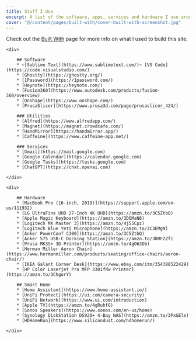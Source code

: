 ```yaml
---
title: Stuff I Use
excerpt: A list of the software, apps, services and hardware I use around the home.
cover: "@/content/pages/built-with/cover-built-with-screenshot.jpg"
---
```



Check out the [Built With](/built-with) page for more info on what I used to build this site.

<div class="grid grid-cols-2 gap-10 md:gap-20">

    <div>

        ## Software
        * ~[Sublime Text](https://www.sublimetext.com/)~ [VS Code](https://code.visualstudio.com/)
        * [Ghostty](https://ghostty.org/)
        * [1Password](https://1password.com/)
        * [Heynote](https://heynote.com/)
        * [Fusion360](https://www.autodesk.com/products/fusion-360/overview)
        * [OnShape](https://www.onshape.com/)
        * [PrusaSlicer](https://www.prusa3d.com/page/prusaslicer_424/)

        ### Utilities
        * [Alfred](https://www.alfredapp.com/)
        * [Magnet](https://magnet.crowdcafe.com/)
        * [HandMirror](https://handmirror.app/)
        * [Caffeine](https://www.caffeine-app.net/)

        ### Services
        * [Gmail](https://mail.google.com)
        * [Google Calendar](https://calendar.google.com)
        * [Google Tasks](https://tasks.google.com)
        * [ChatGPT](https://chat.openai.com)

    </div>

    <div>

        ## Hardware
        * [MacBook Pro (16-inch, 2019)](https://support.apple.com/en-us/111932)
        * [LG UltraFine UHD 27-Inch 4K UHD](https://amzn.to/3C5ZtbQ)
        * [Apple Magic Keyboard](https://amzn.to/3DQMaN6)
        * [Logitech MX Master 3](https://amzn.to/4j55Cpz)
        * [Logitech Blue Yeti Microphone](https://amzn.to/3C3EMgN)
        * [Anker PowerConf C300](https://amzn.to/3C5ZtbQ)
        * [Anker 575 USB-C Docking Station](https://amzn.to/3DRFZZf)
        * [Prusa MK3S+ 3D Printer](https://amzn.to/4gO63Db)
        * [Herman Miller Aeron Chair](https://www.hermanmiller.com/products/seating/office-chairs/aeron-chair/)
        * [IKEA Galant Corner Desk](https://www.ebay.com/itm/354388522429)
        * [HP Color Laserjet Pro MFP 3301fdw Printer](https://amzn.to/3ChgorY)

        ## Smart Home
        * [Home Assistant](https://www.home-assistant.io/)
        * [UniFi Protect](https://ui.com/camera-security)
        * [UniFi Network](https://www.ui.com/introduction)
        * [Apple TV](https://amzn.to/4gRuhfG)
        * [Sonos Speakers](https://www.sonos.com/en-us/home)
        * [Synology DiskStation DS920+ 4-Bay NAS](https://amzn.to/3PxGEle)
        * [HDHomeRun](https://www.silicondust.com/hdhomerun/)

    </div>

</div>

<AmazonDisclosure class="py-5 smallest" />

